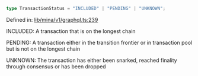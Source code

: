 ```ts
type TransactionStatus = "INCLUDED" | "PENDING" | "UNKNOWN";
```

Defined in: [lib/mina/v1/graphql.ts:239](https://github.com/o1-labs/o1js/blob/fca908c243ee8e908efacaf73a882d48759e675a/src/lib/mina/v1/graphql.ts#L239)

INCLUDED: A transaction that is on the longest chain

PENDING: A transaction either in the transition frontier or in transaction pool but is not on the longest chain

UNKNOWN: The transaction has either been snarked, reached finality through consensus or has been dropped
